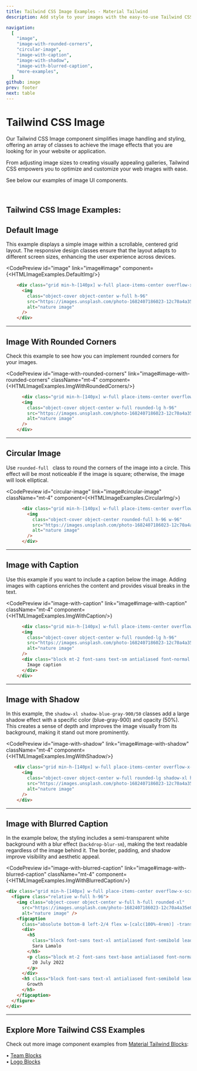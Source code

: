 ```yaml
---
title: Tailwind CSS Image Examples - Material Tailwind 
description: Add style to your images with the easy-to-use Tailwind CSS Image component. Customize and integrate easily it into your web project.

navigation:
  [
    "image",
    "image-with-rounded-corners",
    "circular-image",
    "image-with-caption",
    "image-with-shadow",
    "image-with-blurred-caption",        
    "more-examples",    
  ]
github: image
prev: footer
next: table
---
```


# Tailwind CSS Image 

Our Tailwind CSS Image component simplifies image handling and styling, offering an array of classes to achieve the image effects that you are looking for in your website or application. 

From adjusting image sizes to creating visually appealing galleries, Tailwind CSS empowers you to optimize and customize your web images with ease.

See below our examples of image UI components.


<br />

## Tailwind CSS Image Examples:

## Default Image

This example displays a simple image within a scrollable, centered grid layout. The responsive design classes ensure that the layout adapts to different screen sizes, enhancing the user experience across devices.

<CodePreview
  id="image"
  link="image#image"
  component={<HTMLImageExamples.DefaultImg/>}
>
```html
    <div class="grid min-h-[140px] w-full place-items-center overflow-x-scroll rounded-lg p-6 lg:overflow-visible">
      <img
        class="object-cover object-center w-full h-96"
        src="https://images.unsplash.com/photo-1682407186023-12c70a4a35e0?ixlib=rb-4.0.3&amp;ixid=MnwxMjA3fDB8MHxwaG90by1wYWdlfHx8fGVufDB8fHx8&amp;auto=format&amp;fit=crop&amp;w=2832&amp;q=80"
        alt="nature image"
      />
    </div>
```
</CodePreview>

---

## Image With Rounded Corners

Check this example to see how you can implement rounded corners for your images.

<CodePreview
  id="image-with-rounded-corners"
  link="image#image-with-rounded-corners"
  className="mt-4"
  component={<HTMLImageExamples.ImgWithRoundedCorners/>}
>
```html
      <div class="grid min-h-[140px] w-full place-items-center overflow-x-scroll rounded-lg p-6 lg:overflow-visible">
      <img
        class="object-cover object-center w-full rounded-lg h-96"
        src="https://images.unsplash.com/photo-1682407186023-12c70a4a35e0?ixlib=rb-4.0.3&amp;ixid=MnwxMjA3fDB8MHxwaG90by1wYWdlfHx8fGVufDB8fHx8&amp;auto=format&amp;fit=crop&amp;w=2832&amp;q=80"
        alt="nature image"
      />
    </div>
```
</CodePreview>

---


## Circular Image

Use <Code>rounded-full </Code> class to round the corners of the image into a circle. This effect will be most noticeable if the image is square; otherwise, the image will look elliptical.

<CodePreview
  id="circular-image"
  link="image#circular-image"
  className="mt-4"
  component={<HTMLImageExamples.CircularImg/>}
>
```html
      <div class="grid min-h-[140px] w-full place-items-center overflow-x-scroll rounded-lg p-6 lg:overflow-visible">
        <img
          class="object-cover object-center rounded-full h-96 w-96"
          src="https://images.unsplash.com/photo-1682407186023-12c70a4a35e0?ixlib=rb-4.0.3&amp;ixid=MnwxMjA3fDB8MHxwaG90by1wYWdlfHx8fGVufDB8fHx8&amp;auto=format&amp;fit=crop&amp;w=2832&amp;q=80"
          alt="nature image"
        />
      </div>
```
</CodePreview>

---


## Image with Caption

Use this example if you want to include a caption below the image. Adding images with captions enriches the content and provides visual breaks in the text.

<CodePreview
  id="image-with-caption"
  link="image#image-with-caption"
  className="mt-4"
  component={<HTMLImageExamples.ImgWithCaption/>}
>
```html
      <div class="grid min-h-[140px] w-full place-items-center overflow-x-scroll rounded-lg p-6 lg:overflow-visible">
      <img
        class="object-cover object-center w-full rounded-lg h-96"
        src="https://images.unsplash.com/photo-1682407186023-12c70a4a35e0?ixlib=rb-4.0.3&amp;ixid=MnwxMjA3fDB8MHxwaG90by1wYWdlfHx8fGVufDB8fHx8&amp;auto=format&amp;fit=crop&amp;w=2832&amp;q=80"
        alt="nature image"
      />
      <div class="block mt-2 font-sans text-sm antialiased font-normal leading-normal text-center text-inherit">
        Image caption
      </div>
    </div>
```
</CodePreview>

---

## Image with Shadow

In this example, the <Code>shadow-xl shadow-blue-gray-900/50</Code> classes add a large shadow effect with a specific color (blue-gray-900) and opacity (50%). This creates a sense of depth and improves the image visually from its background, making it stand out more prominently.

<CodePreview
  id="image-with-shadow"
  link="image#image-with-shadow"
  className="mt-4"
  component={<HTMLImageExamples.ImgWithShadow/>}
>
```html
   <div class="grid min-h-[140px] w-full place-items-center overflow-x-scroll rounded-lg p-6 lg:overflow-visible">
      <img
        class="object-cover object-center w-full rounded-lg shadow-xl h-96 shadow-blue-gray-900/50"
        src="https://images.unsplash.com/photo-1682407186023-12c70a4a35e0?ixlib=rb-4.0.3&amp;ixid=MnwxMjA3fDB8MHxwaG90by1wYWdlfHx8fGVufDB8fHx8&amp;auto=format&amp;fit=crop&amp;w=2832&amp;q=80"
        alt="nature image"
      />
    </div>
```
</CodePreview>

---


## Image with Blurred Caption

In the example below, the styling includes a semi-transparent white background with a blur effect (<Code>backdrop-blur-sm</Code>), making the text readable regardless of the image behind it. The border, padding, and shadow improve visibility and aesthetic appeal.

<CodePreview
  id="image-with-blurred-caption"
  link="image#image-with-blurred-caption"
  className="mt-4"
  component={<HTMLImageExamples.ImgWithBlurredCaption/>}
>
```html
<div class="grid min-h-[140px] w-full place-items-center overflow-x-scroll rounded-lg p-6 lg:overflow-visible">
  <figure class="relative w-full h-96">
    <img class="object-cover object-center w-full h-full rounded-xl"
      src="https://images.unsplash.com/photo-1682407186023-12c70a4a35e0?ixlib=rb-4.0.3&amp;ixid=MnwxMjA3fDB8MHxwaG90by1wYWdlfHx8fGVufDB8fHx8&amp;auto=format&amp;fit=crop&amp;w=2832&amp;q=80"
      alt="nature image" />
    <figcaption
      class="absolute bottom-8 left-2/4 flex w-[calc(100%-4rem)] -translate-x-2/4 justify-between rounded-xl border border-white bg-white/75 py-4 px-6 shadow-lg shadow-black/5 saturate-200 backdrop-blur-sm">
      <div>
        <h5
          class="block font-sans text-xl antialiased font-semibold leading-snug tracking-normal text-blue-gray-900">
          Sara Lamalo
        </h5>
        <p class="block mt-2 font-sans text-base antialiased font-normal leading-relaxed text-gray-700">
          20 July 2022
        </p>
      </div>
      <h5 class="block font-sans text-xl antialiased font-semibold leading-snug tracking-normal text-blue-gray-900">
        Growth
      </h5>
    </figcaption>
  </figure>
</div>
```
</CodePreview>

---
<span id="more-examples"></span>
## Explore More Tailwind CSS Examples
Check out more image component examples from <a href="https://www.material-tailwind.com/blocks" target="_blank">Material Tailwind Blocks</a>:

• <a href="https://www.material-tailwind.com/blocks/team-sections" target="_blank">Team Blocks</a><br />
• <a href="https://www.material-tailwind.com/blocks/logo-sections" target="_blank">Logo Blocks</a><br />
